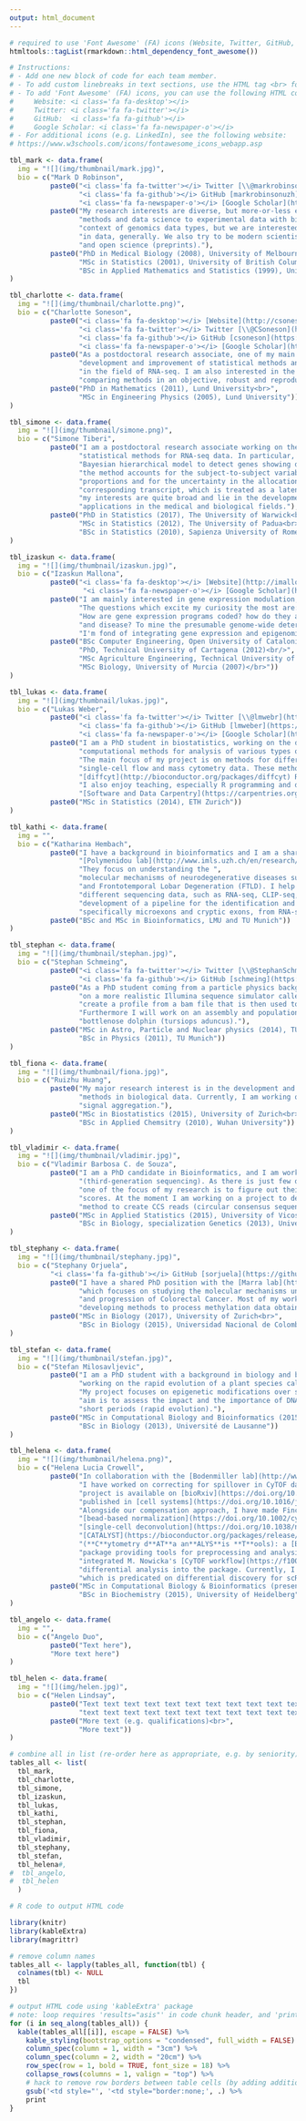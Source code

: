 ```yaml
---
output: html_document
---
```


```r
# required to use 'Font Awesome' (FA) icons (Website, Twitter, GitHub, etc)
htmltools::tagList(rmarkdown::html_dependency_font_awesome())
```


```r
# Instructions:
# - Add one new block of code for each team member.
# - To add custom linebreaks in text sections, use the HTML tag <br> for linebreaks.
# - To add 'Font Awesome' (FA) icons, you can use the following HTML code and suggested icons:
#     Website: <i class='fa fa-desktop'></i>
#     Twitter: <i class='fa fa-twitter'></i>
#     GitHub:  <i class='fa fa-github'></i>
#     Google Scholar: <i class='fa fa-newspaper-o'></i>
# - For additional icons (e.g. LinkedIn), see the following website:
# https://www.w3schools.com/icons/fontawesome_icons_webapp.asp

tbl_mark <- data.frame(
  img = "![](img/thumbnail/mark.jpg)", 
  bio = c("Mark D Robinson", 
          paste0("<i class='fa fa-twitter'></i> Twitter [\\@markrobinsonca](https://twitter.com/markrobinsonca)<br>", 
                 "<i class='fa fa-github'></i> GitHub [markrobinsonuzh](https://github.com/markrobinsonuzh)<br>", 
                 "<i class='fa fa-newspaper-o'></i> [Google Scholar](https://scholar.google.ch/citations?user=XPfrRQEAAAAJ)"), 
          paste0("My research interests are diverse, but more-or-less encompass the general application of statistical ", 
                 "methods and data science to experimental data with biological applications.  Often, this is within the ",
                 "context of genomics data types, but we are interested in methodological challenges and robust solutions ",
                 "in data, generally. We also try to be modern scientists, with a focus on reproducibility (repos for code) ",
                 "and open science (preprints)."),
          paste0("PhD in Medical Biology (2008), University of Melbourne (Walter and Eliza Hall Institute)<br>", 
                 "MSc in Statistics (2001), University of British Columbia<br>",
                 "BSc in Applied Mathematics and Statistics (1999), University of Guelph"))
)

tbl_charlotte <- data.frame(
  img = "![](img/thumbnail/charlotte.png)", 
  bio = c("Charlotte Soneson", 
          paste0("<i class='fa fa-desktop'></i> [Website](http://csoneson.github.io/)<br>", 
                 "<i class='fa fa-twitter'></i> Twitter [\\@CSoneson](https://twitter.com/CSoneson)<br>", 
                 "<i class='fa fa-github'></i> GitHub [csoneson](https://github.com/csoneson)<br>", 
                 "<i class='fa fa-newspaper-o'></i> [Google Scholar](https://scholar.google.ch/citations?user=c28GqkIAAAAJ)"), 
          paste0("As a postdoctoral research associate, one of my main interests is the ", 
                 "development and improvement of statistical methods and workflows, currently mainly ", 
                 "in the field of RNA-seq. I am also interested in the process of evaluating and ", 
                 "comparing methods in an objective, robust and reproducible manner."), 
          paste0("PhD in Mathematics (2011), Lund University<br>", 
                 "MSc in Engineering Physics (2005), Lund University"))
)

tbl_simone <- data.frame(
  img = "![](img/thumbnail/simone.png)", 
  bio = c("Simone Tiberi", 
          paste0("I am a postdoctoral research associate working on the development of cutting-edge ", 
                 "statistical methods for RNA-seq data. In particular, I am currently focusing on a ", 
                 "Bayesian hierarchical model to detect genes showing differential transcript usage (DTU); ", 
                 "the method accounts for the subject-to-subject variability in the transcripts ", 
                 "proportions and for the uncertainty in the allocation of each fragment to the ", 
                 "corresponding transcript, which is treated as a latent variable. In general terms, ", 
                 "my interests are quite broad and lie in the development of statistical methods for ", 
                 "applications in the medical and biological fields."), 
          paste0("PhD in Statistics (2017), The University of Warwick<br>", 
                 "MSc in Statistics (2012), The University of Padua<br>", 
                 "BSc in Statistics (2010), Sapienza University of Rome"))
)

tbl_izaskun <- data.frame(
  img = "![](img/thumbnail/izaskun.jpg)",
  bio = c("Izaskun Mallona",
          paste0("<i class='fa fa-desktop'></i> [Website](http://imallona.bitbucket.io)<br>", 
                  "<i class='fa fa-newspaper-o'></i> [Google Scholar](https://scholar.google.ch/citations?user=kMfxCIYAAAAJ)"), 
          paste0("I am mainly interested in gene expression modulation, as it lays the ground for any cell fate. ",
                 "The questions which excite my curiosity the most are: ",
                 "How are gene expression programs coded? how do they adapt during development? ",
                 "and disease? To mine the presumable genome-wide determinants of this phenomenon ",
                 "I'm fond of integrating gene expression and epigenomic data, and to develop methods for doing so. "),
          paste0("BSc Computer Engineering, Open University of Catalonia (2014)<br/>",
                 "PhD, Technical University of Cartagena (2012)<br/>",
                 "MSc Agriculture Engineering, Technical University of Cartagena (2008)<br/>",
                 "MSc Biology, University of Murcia (2007)</br>"))
)

tbl_lukas <- data.frame(
  img = "![](img/thumbnail/lukas.jpg)", 
  bio = c("Lukas Weber", 
          paste0("<i class='fa fa-twitter'></i> Twitter [\\@lmwebr](https://twitter.com/lmwebr)<br>", 
                 "<i class='fa fa-github'></i> GitHub [lmweber](https://github.com/lmweber)<br>", 
                 "<i class='fa fa-newspaper-o'></i> [Google Scholar](https://scholar.google.ch/citations?user=M8uPSzMAAAAJ)"), 
          paste0("I am a PhD student in biostatistics, working on the development of statistical and ", 
                 "computational methods for analysis of various types of high-throughput biological data. ", 
                 "The main focus of my project is on methods for differential discovery in high-dimensional ", 
                 "single-cell flow and mass cytometry data. These methods are now available in the ", 
                 "[diffcyt](http://bioconductor.org/packages/diffcyt) R package from Bioconductor. ", 
                 "I also enjoy teaching, especially R programming and data analysis skills as an instructor for ", 
                 "[Software and Data Carpentry](https://carpentries.org/)."), 
          paste0("MSc in Statistics (2014), ETH Zurich"))
)

tbl_kathi <- data.frame(
  img = "", 
  bio = c("Katharina Hembach", 
          paste0("I have a background in bioinformatics and I am a shared PhD student with the ", 
                 "[Polymenidou lab](http://www.imls.uzh.ch/en/research/polymenidou.html). ", 
                 "They focus on understanding the ", 
                 "molecular mechanisms of neurodegenerative diseases such as Amyotrophic Lateral Sclerosis (ALS) ", 
                 "and Frontotemporal Lobar Degeneration (FTLD). I help with the analysis and interpretation of ", 
                 "different sequencing data, such as RNA-seq, CLIP-seq, and iCLIP. My main project is the ", 
                 "development of a pipeline for the identification and quantification of alternative splicing events, ", 
                 "specifically microexons and cryptic exons, from RNA-seq data."), 
          paste0("BSc and MSc in Bioinformatics, LMU and TU Munich"))
)

tbl_stephan <- data.frame(
  img = "![](img/thumbnail/stephan.jpg)", 
  bio = c("Stephan Schmeing",
          paste0("<i class='fa fa-twitter'></i> Twitter [\\@StephanSchmeing](https://twitter.com/StephanSchmeing)<br>", 
                 "<i class='fa fa-github'></i> GitHub [schmeing](https://github.com/schmeing)<br>"), 
          paste0("As a PhD student coming from a particle physics background I am currently working ", 
                 "on a more realistic Illumina sequence simulator called ReSequenceR. It is able to ", 
                 "create a profile from a bam file that is then used to simulate paired-read fastq files. ", 
                 "Furthermore I will work on an assembly and population genomics of the Indo-Pacific ", 
                 "bottlenose dolphin (tursiops aduncus)."), 
          paste0("MSc in Astro, Particle and Nuclear physics (2014), TU Munich<br>", 
                 "BSc in Physics (2011), TU Munich"))
)

tbl_fiona <- data.frame(
  img = "![](img/thumbnail/fiona.jpg)", 
  bio = c("Ruizhu Huang", 
          paste0("My major research interest is in the development and application of statistical ", 
                 "methods in biological data. Currently, I am working on the project about tree ", 
                 "signal aggregation."), 
          paste0("MSc in Biostatistics (2015), University of Zurich<br>", 
                 "BSc in Applied Chemsitry (2010), Wuhan University"))
)

tbl_vladimir <- data.frame(
  img = "![](img/thumbnail/vladimir.jpg)", 
  bio = c("Vladimir Barbosa C. de Souza", 
          paste0("I am a PhD candidate in Bioinformatics, and I am working with PacBio data ", 
                 "(third-generation sequencing). As there is just few documentation about the data, ", 
                 "one of the focus of my research is to figure out their features, mainly about quality ", 
                 "scores. At the moment I am working on a project to develop a new fast and accurate ", 
                 "method to create CCS reads (circular consensus sequences)."), 
          paste0("MSc in Applied Statistics (2015), University of Vicosa<br>", 
                 "BSc in Biology, specialization Genetics (2013), University of Vicosa"))
)

tbl_stephany <- data.frame(
  img = "![](img/thumbnail/stephany.jpg)", 
  bio = c("Stephany Orjuela", 
          "<i class='fa fa-github'></i> GitHub [sorjuela](https://github.com/sorjuela)<br>",
          paste0("I have a shared PhD position with the [Marra lab](http://www.imcr.uzh.ch/en/research/Marra/Team.html), ", 
                 "which focuses on studying the molecular mechanisms underlying the development ", 
                 "and progression of Colorectal Cancer. Most of my work focuses on analyzing and ", 
                 "developing methods to process methylation data obtained from Bisulfite-seq. I am currently developing a method to identify differential allele-specific methylation. "), 
          paste0("MSc in Biology (2017), University of Zurich<br>", 
                 "BSc in Biology (2015), Universidad Nacional de Colombia"))
)

tbl_stefan <- data.frame(
  img = "![](img/thumbnail/stefan.jpg)", 
  bio = c("Stefan Milosavljevic", 
          paste0("I am a PhD student with a background in biology and bioinformatics. I am currently ", 
                 "working on the rapid evolution of a plant species called Arabidopsis kamchatica. ", 
                 "My project focuses on epigenetic modifications over short timescales and my general ", 
                 "aim is to assess the impact and the importance of DNA methylation in evolution over ", 
                 "short periods (rapid evolution)."), 
          paste0("MSc in Computational Biology and Bioinformatics (2015), ETH Zurich and University of Zurich<br>", 
                 "BSc in Biology (2013), Université de Lausanne"))
)

tbl_helena <- data.frame(
  img = "![](img/thumbnail/helena.png)", 
  bio = c("Helena Lucia Crowell", 
          paste0("In collaboration with the [Bodenmiller lab](http://www.bodenmillerlab.com) lab, ", 
                 "I have worked on correcting for spillover in CyTOF data. The preprint to this ", 
                 "project is available on [bioRxiv](https://doi.org/10.1101/185744) and has been ", 
                 "published in [cell systems](https://doi.org/10.1016/j.cels.2018.02.010). ", 
                 "Alongside our compensation approach, I have made Finck et al.'s ", 
                 "[bead-based normalization](https://doi.org/10.1002/cyto.a.22271) and Zunder et al.'s ", 
                 "[single-cell deconvolution](https://doi.org/10.1038/nprot.2015.020) available in ", 
                 "[CATALYST](https://bioconductor.org/packages/release/bioc/html/CATALYST.html) ", 
                 "(**C**ytometry d**AT**a an**ALYS**is **T**ools): a [Bioconductor](https://bioconductor.org) ", 
                 "package providing tools for preprocessing and analysis of cytometry data; and have further ", 
                 "integrated M. Nowicka's [CyTOF workflow](https://f1000research.com/articles/6-748/v2) for ",
                 "differential analysis into the package. Currently, I am working my Masters thesis project, ", 
                 "which is predicated on differential discovery for scRNA-seq data."), 
          paste0("MSc in Computational Biology & Bioinformatics (present), ETH Zurich<br>", 
                 "BSc in Biochemistry (2015), University of Heidelberg"))
)

tbl_angelo <- data.frame(
  img = "", 
  bio = c("Angelo Duo", 
          paste0("Text here"), 
          "More text here")
)

tbl_helen <- data.frame(
  img = "![](img/helen.jpg)", 
  bio = c("Helen Lindsay", 
          paste0("Text text text text text text text text text text text text text text ", 
                 "text text text text text text text text text text text text text "), 
          paste0("More text (e.g. qualifications)<br>", 
                 "More text"))
)


```


```r
# combine all in list (re-order here as appropriate, e.g. by seniority)
tables_all <- list(
  tbl_mark, 
  tbl_charlotte, 
  tbl_simone,
  tbl_izaskun,
  tbl_lukas, 
  tbl_kathi, 
  tbl_stephan, 
  tbl_fiona, 
  tbl_vladimir, 
  tbl_stephany, 
  tbl_stefan, 
  tbl_helena#, 
#  tbl_angelo,
#  tbl_helen
  )
```


```r
# R code to output HTML code

library(knitr)
library(kableExtra)
library(magrittr)

# remove column names
tables_all <- lapply(tables_all, function(tbl) {
  colnames(tbl) <- NULL
  tbl
})

# output HTML code using 'kableExtra' package
# note: loop requires 'results="asis"' in code chunk header, and 'print' command at the end
for (i in seq_along(tables_all)) {
  kable(tables_all[[i]], escape = FALSE) %>% 
    kable_styling(bootstrap_options = "condensed", full_width = FALSE) %>% 
    column_spec(column = 1, width = "3cm") %>% 
    column_spec(column = 2, width = "20cm") %>% 
    row_spec(row = 1, bold = TRUE, font_size = 18) %>% 
    collapse_rows(columns = 1, valign = "top") %>% 
    # hack to remove row borders between table cells (by adding additional options to HTML code for table cells)
    gsub('<td style="', '<td style="border:none;', .) %>% 
    print
}
```


